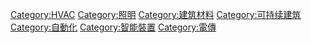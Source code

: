{{Commons category|Home automation|智慧家庭}}

{{DEFAULTSORT:Building automation}}
[[Category:HVAC|Category:HVAC]]
[[Category:照明|Category:照明]]
[[Category:建筑材料|Category:建筑材料]]
[[Category:可持续建筑|Category:可持续建筑]]
[[Category:自動化|Category:自動化]]
[[Category:智能裝置|Category:智能裝置]]
[[Category:電傳|Category:電傳]]